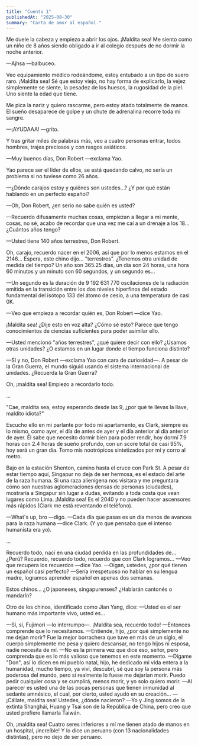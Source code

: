 ```yaml
---
title: "Cuento 1"
publishedAt: "2025-08-30"
summary: "Carta de amor al español."
---
```




Me duele la cabeza y empiezo a abrir los ojos. ¡Maldita sea! Me siento como un niño de 8 años siendo obligado a ir al colegio después de no dormir la noche anterior.

—Ajhsa —balbuceo.

Veo equipamiento médico rodeándome, estoy entubado a un tipo de suero raro. ¡Maldita sea! Sé que estoy viejo, no hay forma de explicarlo, la vejez simplemente se siente, la pesadez de los huesos, la rugosidad de la piel. Uno siente la edad que tiene.

Me pica la nariz y quiero rascarme, pero estoy atado totalmente de manos. El sueño desaparece de golpe y un chute de adrenalina recorre toda mi sangre.

—¡AYUDAAA! —grito.

Y tras gritar miles de palabras más, veo a cuatro personas entrar, todos hombres, trajes preciosos y con rasgos asiáticos.

—Muy buenos días, Don Robert —exclama Yao.

Yao parece ser el líder de ellos, se está quedando calvo, no sería un problema si no tuviese como 26 años.

—¿Dónde carajos estoy y quiénes son ustedes...? ¿Y por qué están hablando en un perfecto español?

—Oh, Don Robert, ¿en serio no sabe quién es usted?

—Recuerdo difusamente muchas cosas, empiezan a llegar a mi mente, cosas, no sé, acabo de recordar que una vez me caí a un drenaje a los 18... ¿Cuántos años tengo?

—Usted tiene 140 años terrestres, Don Robert.

Oh, carajo, recuerdo nacer en el 2006, así que por lo menos estamos en el 2146... Espera, este chino dijo... "terrestres". ¿Tenemos otra unidad de medida del tiempo? Un año son 365.25 días, un día son 24 horas, una hora 60 minutos y un minuto son 60 segundos, y un segundo es...

—Un segundo es la duración de 9 192 631 770 oscilaciones de la radiación emitida en la transición entre los dos niveles hiperfinos del estado fundamental del isótopo 133 del átomo de cesio, a una temperatura de casi 0K.

—Veo que empieza a recordar quién es, Don Robert —dice Yao.

¡Maldita sea! ¿Dije esto en voz alta? ¿Cómo sé esto? Parece que tengo conocimientos de ciencias suficientes para poder asimilar ello.

—Usted mencionó "años terrestres", ¿qué quiere decir con ello? ¿Usamos otras unidades? ¿O estamos en un lugar donde el tiempo funciona distinto?

—Sí y no, Don Robert —exclama Yao con cara de curiosidad—. A pesar de la Gran Guerra, el mundo siguió usando el sistema internacional de unidades. ¿Recuerda la Gran Guerra?

Oh, ¡maldita sea! Empiezo a recordarlo todo.

...

"Cae, maldita sea, estoy esperando desde las 9, ¿por qué te llevas la llave, maldito idiota?"

Escucho ello en mi parlante por todo mi apartamento, es Clark, siempre es lo mismo, como ayer, el día de antes de ayer y el día anterior al día anterior de ayer. Él sabe que necesito dormir bien para poder rendir, hoy dormí 7.9 horas con 2.4 horas de sueño profundo, con un score total de casi 95%, hoy será un gran día. Tomo mis nootrópicos sintetizados por mí y corro al metro.

Bajo en la estación Shenton, camino hasta el cruce con Park St. A pesar de estar tiempo aquí, Singapur no deja de ser hermosa, es el estado del arte de la raza humana. Si una raza alienígena nos visitara y me preguntara cómo son nuestras aglomeraciones densas de personas (ciudades), mostraría a Singapur sin lugar a dudas, evitando a toda costa que vean lugares como Lima.
¡Maldita sea! Es el 2040 y no pueden hacer ascensores más rápidos (Clark me está reventando el teléfono).

—What's up, bro —digo.
—Cada día que pasas es un día menos de avances para la raza humana —dice Clark.
(Y yo que pensaba que el intenso humanista era yo).

...

Recuerdo todo, nací en una ciudad perdida en las profundidades de... ¿Perú? Recuerdo, recuerdo todo, recuerdo que con Clark logramos...
—Veo que recupera los recuerdos —dice Yao.
—Oigan, ustedes, ¿por qué tienen un español casi perfecto?
—Sería irrespetuoso no hablar en su lengua madre, logramos aprender español en apenas dos semanas.

Estos chinos... ¿O japoneses, singapurenses? ¿Hablarán cantonés o mandarín?

Otro de los chinos, identificado como Jian Yang, dice:
—Usted es el ser humano más importante vivo, usted es...

—Sí, sí, Fujimori —lo interrumpo—. ¡Maldita sea, recuerdo todo!
—Entonces comprende que lo necesitamos.
—Entiende, hijo, ¿por qué simplemente no me dejan morir? Fue la mejor borrachera que tuve en más de un siglo, el cuerpo simplemente me pesa y quiero descansar, no tengo hijos ni esposa, nadie necesita de mí.
—No es la primera vez que dice eso, señor, pero comprenda que es lo más valioso que tenemos en este momento.
—Dígame "Don", así lo dicen en mi pueblo natal, hijo, he dedicado mi vida entera a la humanidad, mucho tiempo, ya viví, descubrí, sé que soy la persona más poderosa del mundo, pero si realmente lo fuese me dejarían morir. Puedo pedir cualquier cosa y se cumplirá, menos morir, y yo solo quiero morir.
—Al parecer es usted una de las pocas personas que tienen inmunidad al sedante amnésico, el cual, por cierto, usted ayudó en su creación...
—¡Cállate, maldita sea! Ustedes, ¿dónde nacieron?
—Yo y Jing somos de la extinta Shanghái, Huang y Tsai son de la República de China, pero creo que usted prefiere llamarla Taiwán.

Oh, ¡maldita sea! Cuatro seres inferiores a mí me tienen atado de manos en un hospital, ¡increíble! Y lo dice un peruano (con 13 nacionalidades distintas), pero no dejo de ser peruano.



